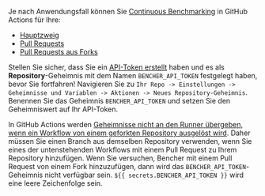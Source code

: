 Je nach Anwendungsfall können Sie [Continuous Benchmarking][continuous benchmarking] in GitHub Actions für Ihre:

- [Hauptzweig][base branch]
- [Pull Requests][pull requests]
- [Pull Requests aus Forks][fork pull requests]

Stellen Sie sicher, dass Sie ein [API-Token erstellt][create an api token] haben und es als **Repository**-Geheimnis mit dem Namen `BENCHER_API_TOKEN` festgelegt haben, bevor Sie fortfahren!
Navigieren Sie zu `Ihr Repo -> Einstellungen -> Geheimnisse und Variablen -> Aktionen -> Neues Repository-Geheimnis`.
Benennen Sie das Geheimnis `BENCHER_API_TOKEN` und setzen Sie den Geheimniswert auf Ihr API-Token.

In GitHub Actions werden
[Geheimnisse nicht an den Runner übergeben, wenn ein Workflow von einem geforkten Repository ausgelöst wird][github actions secrets].
Daher müssen Sie einen Branch aus demselben Repository verwenden,
wenn Sie eines der untenstehenden Workflows mit einem Pull Request zu Ihrem Repository hinzufügen.
Wenn Sie versuchen, Bencher mit einem Pull Request von einem Fork hinzuzufügen,
dann wird das `BENCHER_API_TOKEN`-Geheimnis nicht verfügbar sein.
`${{ secrets.BENCHER_API_TOKEN }}` wird eine leere Zeichenfolge sein.

[github actions secrets]: https://docs.github.com/en/actions/security-guides/using-secrets-in-github-actions#using-secrets-in-a-workflow

[continuous benchmarking]: /de/docs/explanation/continuous-benchmarking/
[create an api token]: /de/docs/how-to/claim/#create-an-api-token

[base branch]: #base-branch
[pull requests]: #pull-requests
[fork pull requests]: #pull-requests-from-forks